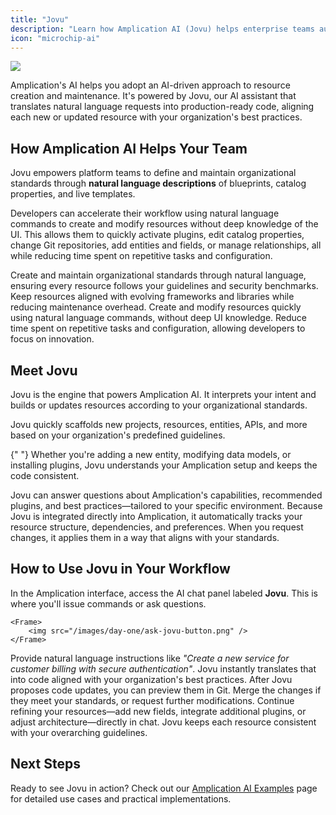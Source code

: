 ```yaml
---
title: "Jovu"
description: "Learn how Amplication AI (Jovu) helps enterprise teams automate development, generate code, and maintain best practices through AI-powered suggestions and natural language commands."
icon: "microchip-ai"
---
```


<Frame>
  <img src="/images/day-one/jovu.png" />
</Frame>

Amplication's AI helps you adopt an AI-driven approach to resource creation and maintenance.
It's powered by Jovu, our AI assistant that translates natural language requests into production-ready code, aligning each new or updated resource with your organization's best practices.

## How Amplication AI Helps Your Team

Jovu empowers platform teams to define and maintain organizational standards through **natural language descriptions** of blueprints, catalog properties, and live templates.

Developers can accelerate their workflow using natural language commands to create and modify resources without deep knowledge of the UI.
This allows them to quickly activate plugins, edit catalog properties, change Git repositories, add entities and fields, or manage relationships, all while reducing time spent on repetitive tasks and configuration.

<CardGroup cols={2}>
  <Card icon="book-sparkles" iconType="solid" title="Define Standards">
    Create and maintain organizational standards through natural language,
    ensuring every resource follows your guidelines and security benchmarks.
  </Card>
  <Card icon="arrows-spin" iconType="solid" title="Maintain Consistency">
    Keep resources aligned with evolving frameworks and libraries while reducing
    maintenance overhead.
  </Card>
  <Card icon="rocket" iconType="solid" title="Accelerate Development">
    Create and modify resources quickly using natural language commands, without
    deep UI knowledge.
  </Card>
  <Card icon="wand-magic-sparkles" iconType="solid" title="Focus on Core Logic">
    Reduce time spent on repetitive tasks and configuration, allowing developers
    to focus on innovation.
  </Card>
</CardGroup>

## Meet Jovu

Jovu is the engine that powers Amplication AI. It interprets your intent and builds or updates resources according to your organizational standards.

<AccordionGroup>
  <Accordion title="Streamlined Resource Creation" icon="plug-circle-check">
    Jovu quickly scaffolds new projects, resources, entities, APIs, and more based on your organization's predefined guidelines.
  </Accordion>

{" "}
<Accordion title="Context-Aware Updates" icon="arrows-rotate">
  Whether you're adding a new entity, modifying data models, or installing
  plugins, Jovu understands your Amplication setup and keeps the code
  consistent.
</Accordion>

  <Accordion title="Continuous Guidance" icon="comments">
    Jovu can answer questions about Amplication's capabilities, recommended plugins, and best practices—tailored to your specific environment.
  </Accordion>
</AccordionGroup>

<Note>
  Because Jovu is integrated directly into Amplication, it automatically tracks
  your resource structure, dependencies, and preferences. When you request
  changes, it applies them in a way that aligns with your standards.
</Note>

## How to Use Jovu in Your Workflow

<Steps>
  <Step title="Open Jovu Chat" icon="message">
    In the Amplication interface, access the AI chat panel labeled <strong>Jovu</strong>. This is where you'll issue commands or ask questions.

    <Frame>
        <img src="/images/day-one/ask-jovu-button.png" />
    </Frame>

  </Step>
  <Step title="Describe Your Requirements" icon="pen-field">
    Provide natural language instructions like <em>"Create a new service for customer billing with secure authentication"</em>. Jovu instantly translates that into code aligned with your organization's best practices.
  </Step>
  <Step title="Review and Merge Changes" icon="eye">
    After Jovu proposes code updates, you can preview them in Git. Merge the changes if they meet your standards, or request further modifications.
  </Step>
  <Step title="Iterate and Evolve" icon="forward-step">
    Continue refining your resources—add new fields, integrate additional plugins, or adjust architecture—directly in chat. Jovu keeps each resource consistent with your overarching guidelines.
  </Step>
</Steps>

## Next Steps

Ready to see Jovu in action? Check out our [Amplication AI Examples](/day-one/jovu-examples) page for detailed use cases and practical implementations.
